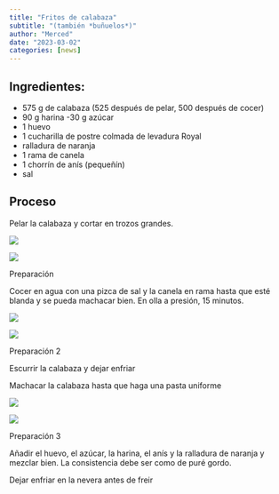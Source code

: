 ```yaml
---
title: "Fritos de calabaza"
subtitle: "(también *buñuelos*)"
author: "Merced"
date: "2023-03-02"
categories: [news]
---
```


## Ingredientes:

-   575 g de calabaza (525 después de pelar, 500 después de cocer)
-   90 g harina -30 g azúcar
-   1 huevo
-   1 cucharilla de postre colmada de levadura Royal
-   ralladura de naranja
-   1 rama de canela
-   1 chorrín de anís (pequeñín)
-   sal

## Proceso

Pelar la calabaza y cortar en trozos grandes.

::: {#fig-1 layout-ncol="2" layout-valign="bottom"}
![](imagenes/fritos-1.jpg)

![](imagenes/fritos-2.jpg)

Preparación
:::




Cocer en agua con una pizca de sal y la canela en rama hasta que esté blanda y se pueda machacar bien. En olla a presión, 15 minutos.

::: {#fig-2 layout-ncol="2" layout-valign="bottom"}
![](imagenes/fritos-3.jpg)

![](imagenes/fritos-4.jpg)

Preparación 2
:::


Escurrir la calabaza y dejar enfriar

Machacar la calabaza hasta que haga una pasta uniforme

::: {#fig-1 layout-ncol="2" layout-valign="bottom"}
![](imagenes/fritos-5.jpg)

![](imagenes/fritos-6.jpg)

Preparación 3
:::


Añadir el huevo, el azúcar, la harina, el anís y la ralladura de naranja y mezclar bien. La consistencia debe ser como de puré gordo.

Dejar enfriar en la nevera antes de freir
